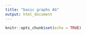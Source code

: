 ```yaml
---
title: "basic graphs AG"
output: html_document
---
```


```r
knitr::opts_chunk$set(echo = TRUE)
```


```r



```